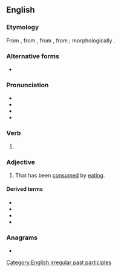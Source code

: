 ==English==

===Etymology===
From {{inh|en|enm|eten}}, from {{inh|en|ang|eten}}, from {{inh|en|gmw-pro|*etan}}, from {{inh|en|gem-pro|*etanaz}}; morphologically {{suffix|en|eat|en}}.

===Alternative forms===
* {{l|en|etten}} {{q|colloquial/dialectal}}

===Pronunciation===
* {{IPA|en|/ˈiːt(ə)n/|[ˈiːʔn̩]}}
* {{audio|en|en-us-eaten.ogg|Audio (US)}}
* {{rhymes|en|iːtən|s=2}}
* {{homophones|en|Eaton|Eton|eating}}

===Verb===
{{head|en|verb form}}

# {{inflection of|en|eat||past|part}}

===Adjective===
{{en-adj}}

# {{lb|en|especially in combination}} That has been [[consumed]] by [[eating]].

====Derived terms====
* {{l|en|eaten bread is soon forgotten}}
* {{l|en|half-eaten}}
* {{l|en|moth-eaten}}
* {{l|en|uneaten}}

===Anagrams===
* {{anagrams|en|a=aeent|atene|enate}}

[[Category:English irregular past participles]]
